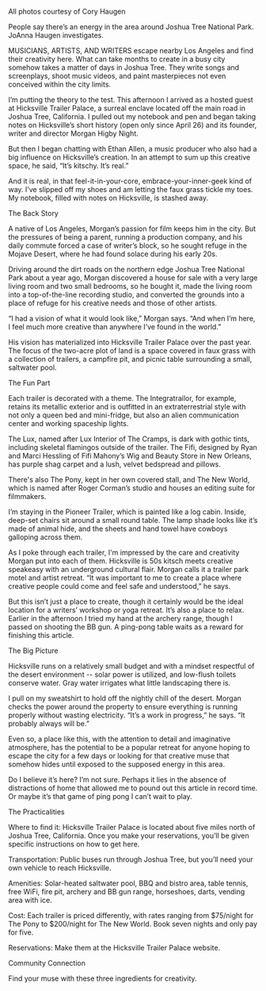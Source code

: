 All photos courtesy of Cory Haugen

People say there’s an energy in the area around Joshua Tree National Park. JoAnna Haugen investigates. 

MUSICIANS, ARTISTS, AND WRITERS escape nearby Los Angeles and find their creativity here. What can take months to create in a busy city somehow takes a matter of days in Joshua Tree. They write songs and screenplays, shoot music videos, and paint masterpieces not even conceived within the city limits.

I’m putting the theory to the test. This afternoon I arrived as a hosted guest at Hicksville Trailer Palace, a surreal enclave located off the main road in Joshua Tree, California. I pulled out my notebook and pen and began taking notes on Hicksville’s short history (open only since April 26) and its founder, writer and director Morgan Higby Night.

But then I began chatting with Ethan Allen, a music producer who also had a big influence on Hicksville’s creation. In an attempt to sum up this creative space, he said, “It’s kitschy. It’s real.”

And it is real, in that feel-it-in-your-core, embrace-your-inner-geek kind of way. I’ve slipped off my shoes and am letting the faux grass tickle my toes. My notebook, filled with notes on Hicksville, is stashed away.



The Back Story

A native of Los Angeles, Morgan’s passion for film keeps him in the city. But the pressures of being a parent, running a production company, and his daily commute forced a case of writer’s block, so he sought refuge in the Mojave Desert, where he had found solace during his early 20s.

Driving around the dirt roads on the northern edge Joshua Tree National Park about a year ago, Morgan discovered a house for sale with a very large living room and two small bedrooms, so he bought it, made the living room into a top-of-the-line recording studio, and converted the grounds into a place of refuge for his creative needs and those of other artists.

“I had a vision of what it would look like,” Morgan says. “And when I’m here, I feel much more creative than anywhere I’ve found in the world.”

His vision has materialized into Hicksville Trailer Palace over the past year. The focus of the two-acre plot of land is a space covered in faux grass with a collection of trailers, a campfire pit, and picnic table surrounding a small, saltwater pool.



The Fun Part

Each trailer is decorated with a theme. The Integratrailor, for example, retains its metallic exterior and is outfitted in an extraterrestrial style with not only a queen bed and mini-fridge, but also an alien communication center and working spaceship lights.

The Lux, named after Lux Interior of The Cramps, is dark with gothic tints, including skeletal flamingos outside of the trailer. The Fifi, designed by Ryan and Marci Hessling of Fifi Mahony’s Wig and Beauty Store in New Orleans, has purple shag carpet and a lush, velvet bedspread and pillows.

There's also The Pony, kept in her own covered stall, and The New World, which is named after Roger Corman’s studio and houses an editing suite for filmmakers.

I’m staying in the Pioneer Trailer, which is painted like a log cabin. Inside, deep-set chairs sit around a small round table. The lamp shade looks like it’s made of animal hide, and the sheets and hand towel have cowboys galloping across them.

As I poke through each trailer, I'm impressed by the care and creativity Morgan put into each of them. Hicksville is 50s kitsch meets creative speakeasy with an underground cultural flair. Morgan calls it a trailer park motel and artist retreat. “It was important to me to create a place where creative people could come and feel safe and understood,” he says.

But this isn’t just a place to create, though it certainly would be the ideal location for a writers’ workshop or yoga retreat. It’s also a place to relax. Earlier in the afternoon I tried my hand at the archery range, though I passed on shooting the BB gun. A ping-pong table waits as a reward for finishing this article.



The Big Picture

Hicksville runs on a relatively small budget and with a mindset respectful of the desert environment -- solar power is utilized, and low-flush toilets conserve water. Gray water irrigates what little landscaping there is.

I pull on my sweatshirt to hold off the nightly chill of the desert. Morgan checks the power around the property to ensure everything is running properly without wasting electricity. “It’s a work in progress,” he says. “It probably always will be.”

Even so, a place like this, with the attention to detail and imaginative atmosphere, has the potential to be a popular retreat for anyone hoping to escape the city for a few days or looking for that creative muse that somehow hides until exposed to the supposed energy in this area.

Do I believe it’s here? I’m not sure. Perhaps it lies in the absence of distractions of home that allowed me to pound out this article in record time. Or maybe it’s that game of ping pong I can’t wait to play.



The Practicalities

Where to find it: Hicksville Trailer Palace is located about five miles north of Joshua Tree, California. Once you make your reservations, you’ll be given specific instructions on how to get here.

Transportation: Public buses run through Joshua Tree, but you’ll need your own vehicle to reach Hicksville.

Amenities: Solar-heated saltwater pool, BBQ and bistro area, table tennis, free WiFi, fire pit, archery and BB gun range, horseshoes, darts, vending area with ice.

Cost: Each trailer is priced differently, with rates ranging from $75/night for The Pony to $200/night for The New World. Book seven nights and only pay for five.

Reservations: Make them at the Hicksville Trailer Palace website.

Community Connection

Find your muse with these three ingredients for creativity.